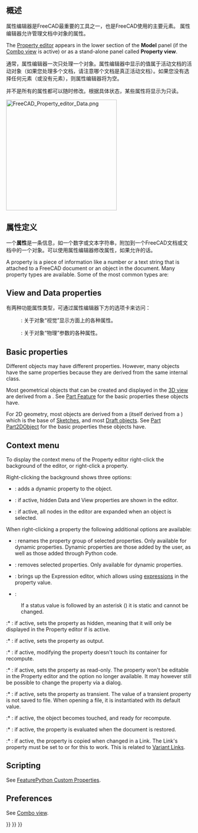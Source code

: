 <languages/>

{{Docnav
|[[Document_structure|Document structure]]
|[[Workbenches|Workbenches]]
}}

{{TOCright}}

<span id="Introduction"></span>
<div class="mw-translate-fuzzy">
==概述==
属性编辑器是FreeCAD最重要的工具之一，也是FreeCAD使用的主要元素。
属性编辑器允许管理文档中对象的属性。
</div>

The [[Property_editor|Property editor]] appears in the lower section of the '''Model''' panel (if the [[Combo_view|Combo view]] is active) or as a stand-alone panel called '''Property view'''.

<div class="mw-translate-fuzzy">
通常，属性编辑器一次只处理一个对象。属性编辑器中显示的值属于活动文档的活动对象（如果您处理多个文档，请注意哪个文档是真正活动文档）。如果您没有选择任何元素（或没有元素），则属性编辑器将为空。
</div>

<div class="mw-translate-fuzzy">
并不是所有的属性都可以随时修改。根据具体状态，某些属性将显示为只读。
</div>

[[File:FreeCAD_Property_editor_Data.png|300px]]
{{Caption|The Data properties of a [[Part_Box|Part Box]]}}

<span id="Property_types"></span>
<div class="mw-translate-fuzzy">
==属性定义==
一个'''属性'''是一条信息，如一个数字或文本字符串，附加到一个FreeCAD文档或文档中的一个对象。可以使用属性编辑器修改属性，如果允许的话。
</div>

A property is a piece of information like a number or a text string that is attached to a FreeCAD document or an object in the document. Many  property types are available. Some of the most common types are:

{{Code|lang=text|code=
App::PropertyAngle
App::PropertyBool
App::PropertyDistance
App::PropertyFloat
App::PropertyInteger
App::PropertyLength
App::PropertyPlacement
App::PropertyString
App::PropertyVector
}}

== View and Data properties ==

<div class="mw-translate-fuzzy">
有两种功能属性类型，可通过属性编辑器下方的选项卡来访问：
: {{PropertyView|View}} : 关于对象“视觉”显示方面上的各种属性。
: {{PropertyData|Data}} : 关于对象“物理”参数的各种属性。
</div>

== Basic properties ==

Different objects may have different properties. However, many objects have the same properties because they are derived from the same internal class.

Most geometrical objects that can be created and displayed in the [[3D_view|3D view]] are derived from a {{incode|Part::Feature}}. See [[Part_Feature|Part Feature]] for the basic properties these objects have.

For 2D geometry, most objects are derived from a {{incode|Part::Part2DObject}} (itself derived from a {{incode|Part::Feature}}) which is the base of [[Sketch|Sketches]], and most [[Draft_Workbench|Draft objects]]. See [[Part_Part2DObject|Part Part2DObject]] for the basic properties these objects have.

== Context menu ==

To display the context menu of the Property editor right-click the background of the editor, or right-click a property.

Right-clicking the background shows three options:

* {{MenuCommand|Add property}}: adds a dynamic property to the object.

* {{MenuCommand|Show hidden}}: if active, hidden Data and View properties are shown in the editor.

* {{MenuCommand|Auto expand}}: if active, all nodes in the editor are expanded when an object is selected.

When right-clicking a property the following additional options are available:

* {{MenuCommand|Rename property group}}: renames the property group of selected properties. Only available for dynamic properties. Dynamic properties are those added by the user, as well as those added through Python code.

* {{MenuCommand|Remove property}}: removes selected properties. Only available for dynamic properties.

* {{MenuCommand|Expression...}}: brings up the Expression editor, which allows using [[Expressions|expressions]] in the property value.

* {{MenuCommand|Status}}:

: If a status value is followed by an asterisk ({{MenuCommand|*}}) it is static and cannot be changed.

:* {{MenuCommand|Hidden}}: if active, sets the property as hidden, meaning that it will only be displayed in the Property editor if {{MenuCommand|Show hidden}} is active.

:* {{MenuCommand|Output}}: if active, sets the property as output.

:* {{MenuCommand|NoRecompute}}: if active, modifying the property doesn't touch its container for recompute.

:* {{MenuCommand|ReadOnly}}: if active, sets the property as read-only. The property won't be editable in the Property editor and the {{MenuCommand|Expression...}} option no longer available. It may however still be possible to change the property via a dialog.

:* {{MenuCommand|Transient}}: if active, sets the property as transient. The value of a transient property is not saved to file. When opening a file, it is instantiated with its default value.

:* {{MenuCommand|Touched}}: if active, the object becomes touched, and ready for recompute.

:* {{MenuCommand|EvalOnRestore}}: if active, the property is evaluated when the document is restored.

:* {{MenuCommand|CopyOnChange}}: if active, the property is copied when changed in a Link. The Link's {{PropertyData|Link Copy on Change}} property must be set to {{Value|Tracking}} or {{Value|Enabled}} for this to work. This is related to [https://forum.freecad.org/viewtopic.php?p=738833#p738833 Variant Links].

== Scripting ==

See [[FeaturePython_Custom_Properties|FeaturePython Custom Properties]].

== Preferences ==

See [[Combo_view#Preferences|Combo view]].


<div class="mw-translate-fuzzy">
{{docnav|Interface Customization/zh-cn|Workbenches/zh-cn}}
</div>

{{Interface_navi{{#translation:}}}}
{{Std_Base_navi{{#translation:}}}}
{{Userdocnavi{{#translation:}}}}